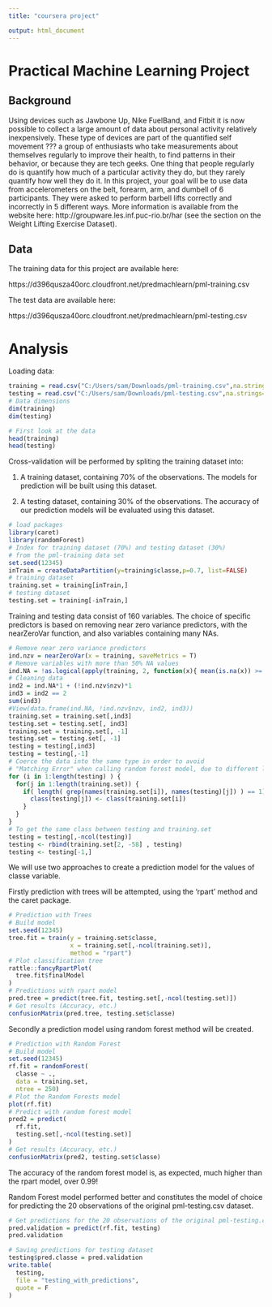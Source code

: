 ---
title: "coursera project"

output: html_document
---

# Practical Machine Learning Project

## Background

Using devices such as Jawbone Up, Nike FuelBand, and Fitbit it is now possible to collect a large amount of data about personal activity relatively inexpensively. These type of devices are part of the quantified self movement ??? a group of enthusiasts who take measurements about themselves regularly to improve their health, to find patterns in their behavior, or because they are tech geeks. One thing that people regularly do is quantify how much of a particular activity they do, but they rarely quantify how well they do it. In this project, your goal will be to use data from accelerometers on the belt, forearm, arm, and dumbell of 6 participants. They were asked to perform barbell lifts correctly and incorrectly in 5 different ways. More information is available from the website here: http://groupware.les.inf.puc-rio.br/har (see the section on the Weight Lifting Exercise Dataset).

## Data

The training data for this project are available here:

https://d396qusza40orc.cloudfront.net/predmachlearn/pml-training.csv

The test data are available here:

https://d396qusza40orc.cloudfront.net/predmachlearn/pml-testing.csv

# Analysis

Loading data:

```{r load data, warning=FALSE, message=FALSE, echo=TRUE}
training = read.csv("C:/Users/sam/Downloads/pml-training.csv",na.strings=c("NA","#DIV/0!",""))
testing = read.csv("C:/Users/sam/Downloads/pml-testing.csv",na.strings=c("NA","#DIV/0!",""))
# Data dimensions
dim(training)
dim(testing)
```

```{r first look, warning=FALSE, message=FALSE, eval= FALSE}
# First look at the data
head(training)
head(testing)
```

Cross-validation will be performed by spliting the training dataset into:

1) A training dataset, containing 70% of the observations. The models for prediction will be built using this dataset.

2) A testing dataset, containing 30% of the observations. The accuracy of our prediction models will be evaluated using this dataset.

```{r cross-validation, warning=FALSE, message=FALSE, echo=TRUE}
# load packages
library(caret)
library(randomForest)
# Index for training dataset (70%) and testing dataset (30%) 
# from the pml-training data set
set.seed(12345)
inTrain = createDataPartition(y=training$classe,p=0.7, list=FALSE)
# training dataset
training.set = training[inTrain,]
# testing dataset
testing.set = training[-inTrain,]
```

Training and testing data consist of 160 variables. The choice of specific predictors is based on removing near zero variance predictors, with the nearZeroVar function, and also variables containing many NAs.

```{r clean data, warning=FALSE, message=FALSE, echo=TRUE}
# Remove near zero variance predictors
ind.nzv = nearZeroVar(x = training, saveMetrics = T)
# Remove variables with more than 50% NA values
ind.NA = !as.logical(apply(training, 2, function(x){ mean(is.na(x)) >= 0.5}))
# Cleaning data
ind2 = ind.NA*1 + (!ind.nzv$nzv)*1
ind3 = ind2 == 2
sum(ind3)
#View(data.frame(ind.NA, !ind.nzv$nzv, ind2, ind3))
training.set = training.set[,ind3]
testing.set = testing.set[, ind3]
training.set = training.set[, -1]
testing.set = testing.set[, -1]
testing = testing[,ind3]
testing = testing[,-1]
# Coerce the data into the same type in order to avoid
# "Matching Error" when calling random forest model, due to different levels in variables
for (i in 1:length(testing) ) {
  for(j in 1:length(training.set)) {
    if( length( grep(names(training.set[i]), names(testing)[j]) ) == 1)  {
      class(testing[j]) <- class(training.set[i])
    }      
  }      
}
# To get the same class between testing and training.set
testing = testing[,-ncol(testing)]
testing <- rbind(training.set[2, -58] , testing)
testing <- testing[-1,]
```

We will use two approaches to create a prediction model for the values of classe variable. 

Firstly prediction with trees will be attempted, using the 'rpart' method and the caret package.

```{r prediction with trees, warning=FALSE, message=FALSE, echo=TRUE}
# Prediction with Trees
# Build model
set.seed(12345)
tree.fit = train(y = training.set$classe,
                 x = training.set[,-ncol(training.set)],
                 method = "rpart")
# Plot classification tree
rattle::fancyRpartPlot(
  tree.fit$finalModel
)
# Predictions with rpart model
pred.tree = predict(tree.fit, testing.set[,-ncol(testing.set)])
# Get results (Accuracy, etc.)
confusionMatrix(pred.tree, testing.set$classe)
```

Secondly a prediction model using random forest method will be created.

```{r random forest, warning=FALSE, message=FALSE, echo=TRUE}
# Prediction with Random Forest
# Build model
set.seed(12345)
rf.fit = randomForest(
  classe ~ .,
  data = training.set,
  ntree = 250)
# Plot the Random Forests model
plot(rf.fit)
# Predict with random forest model
pred2 = predict(
  rf.fit,
  testing.set[,-ncol(testing.set)]
)
# Get results (Accuracy, etc.)
confusionMatrix(pred2, testing.set$classe)
```

The accuracy of the random forest model is, as expected, much higher than the rpart model, over 0.99!

Random Forest model performed better and constitutes the model of choice for predicting the 20 observations of the original pml-testing.csv dataset.

```{r pml-testing predictions, warning=FALSE, message=FALSE, echo=TRUE}
# Get predictions for the 20 observations of the original pml-testing.csv
pred.validation = predict(rf.fit, testing)
pred.validation
```

```{r saving results, warning=FALSE, message=FALSE, echo=TRUE, eval = FALSE}
# Saving predictions for testing dataset
testing$pred.classe = pred.validation
write.table(
  testing,
  file = "testing_with_predictions",
  quote = F
)
```